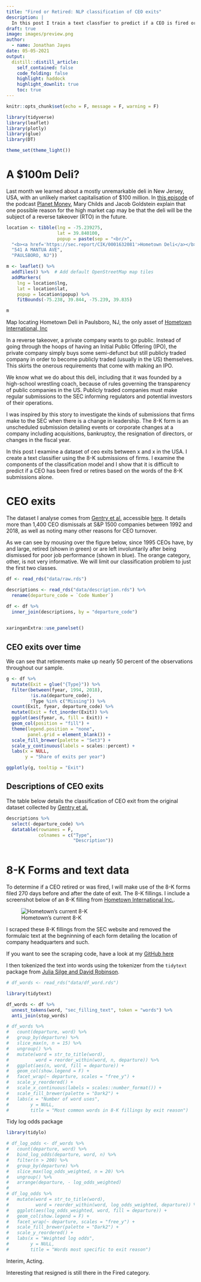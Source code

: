 ```yaml
---
title: "Fired or Retired: NLP classification of CEO exits"
description: |
  In this post I train a text classfier to predict if a CEO is fired or retires, based on the 8-K fillings submitted to the SEC in the 270 days before and after the CEO's departure date.
draft: true
image: images/preview.png
author:
  - name: Jonathan Jayes
date: 05-05-2021
output:
  distill::distill_article:
    self_contained: false
    code_folding: false
    highlight: haddock
    highlight_downlit: true
    toc: true
---
```



```r
knitr::opts_chunk$set(echo = F, message = F, warning = F)

library(tidyverse)
library(leaflet)
library(plotly)
library(glue)
library(DT)

theme_set(theme_light())
```

# A $100m Deli?

Last month we learned about a mostly unremarkable deli in New Jersey, USA, with an unlikely market capitalisation of $100 million. In [this episode](https://www.npr.org/2021/04/21/989625586/the-100-million-deli) of the podcast [Planet Money](https://twitter.com/planetmoney), Mary Childs and Jacob Goldstein explain that one possible reason for the high market cap may be that the deli will be the subject of a reverse takeover (RTO) in the future.


```r
location <- tibble(lng = -75.239275,
                   lat = 39.840100,
                   popup = paste(sep = "<br/>",
  "<b><a href='https://sec.report/CIK/0001632081'>Hometown Deli</a></b>",
  "541 A MANTUA AVE",
  "PAULSBORO, NJ"))

m <- leaflet() %>%
  addTiles() %>%  # Add default OpenStreetMap map tiles
  addMarkers(
    lng = location$lng,
    lat = location$lat,
    popup = location$popup) %>% 
    fitBounds(-75.238, 39.844, -75.239, 39.835)

m
```

Map locating Hometown Deli in Paulsboro, NJ, the only asset of [Hometown International, Inc](https://sec.report/CIK/0001632081)


In a reverse takeover, a private company wants to go public. Instead of going through the hoops of having an Initial Public Offering (IPO), the private company simply buys some semi-defunct but still publicly traded company in order to become publicly traded (usually in the US) themselves. This skirts the onerous requirements that come with making an IPO.

We know what we do about this deli, including that it was founded by a high-school wrestling coach, because of rules governing the transparency of public companies in the US. Publicly traded companies must make regular submissions to the SEC informing regulators and potential investors of their operations.

I was inspired by this story to investigate the kinds of submissions that firms make to the SEC when there is a change in leadership. The 8-K form is an unscheduled submission detailing events or corporate changes at a company including acquisitions, bankruptcy, the resignation of directors, or changes in the fiscal year.

In this post I examine a dataset of ceo exits between x and x in the USA. I create a text classifier using the 8-K submissions of firms. I examine the components of the classification model and I show that it is difficult to predict if a CEO has been fired or retires based on the words of the 8-K submissions alone.

# CEO exits

The dataset I analyse comes from [Gentry et al.](https://onlinelibrary.wiley.com/doi/abs/10.1002/smj.3278) accessible [here](https://zenodo.org/record/4618103#.YJLt6pAzaUk). It details more than 1,400 CEO dismissals at S&P 1500 companies between 1992 and 2018, as well as noting many other reasons for CEO turnover.

As we can see by mousing over the figure below, since 1995 CEOs have, by and large, retired (shown in green) or are left involuntarily after being dismissed for poor job performance (shown in blue). The orange category, other, is not very informative. We will limit our classification problem to just the first two classes.

```r

df <- read_rds("data/raw.rds")

descriptions <- read_rds("data/description.rds") %>% 
  rename(departure_code = `Code Number`)

df <- df %>% 
  inner_join(descriptions, by = "departure_code")
  
```

```r
xaringanExtra::use_panelset()
```

::::: {.panelset}

::: {.panel}

## CEO exits over time {.panel-name}

We can see that retirements make up nearly 50 percent of the observations throughout our sample.

<centre>

```r
g <- df %>% 
  mutate(Exit = glue("{Type}")) %>% 
  filter(between(fyear, 1994, 2018),
         !is.na(departure_code),
         !Type %in% c("Missing")) %>% 
  count(Exit, fyear, departure_code) %>% 
  mutate(Exit = fct_inorder(Exit)) %>% 
  ggplot(aes(fyear, n, fill = Exit)) +
  geom_col(position = "fill") +
  theme(legend.position = "none",
        panel.grid = element_blank()) +
  scale_fill_brewer(palette = "Set3") +
  scale_y_continuous(labels = scales::percent) +
  labs(x = NULL,
       y = "Share of exits per year")

ggplotly(g, tooltip = "Exit")
```

</centre>
:::

::: {.panel}

## Descriptions of CEO exits {.panel-name}

The table below details the classification of CEO exit from the original dataset collected by [Gentry et al.](https://onlinelibrary.wiley.com/doi/abs/10.1002/smj.3278)

```r
descriptions %>% 
  select(-departure_code) %>% 
  datatable(rownames = F,
            colnames = c("Type",
                         "Description"))
  
```

:::
:::::

# 8-K Forms and text data

To determine if a CEO retired or was fired, I will make use of the 8-K forms filed 270 days before and after the date of exit. The 8-K fillings. I include a screenshot below of an 8-K filling from [Hometown International Inc.](https://sec.report/CIK/0001632081).

![Hometown's current 8-K](images/hometown-international.png)

I scraped these 8-K fillings from the SEC website and removed the formulaic text at the begninning of each form detailing the location of company headquarters and such.


If you want to see the scraping code, have a look at my [GitHub here](https://github.com/j-jayes/tidy-tuesday/blob/main/code/ceo-exits.Rmd)


I then tokenized the text into words using the tokenizer from the `tidytext` package from [Julia Silge and David Robinson](https://www.tidytextmining.com/).

```r
# df_words <- read_rds("data/df_word.rds")
```


```r
library(tidytext)

df_words <- df %>% 
  unnest_tokens(word, "sec_filling_text", token = "words") %>% 
  anti_join(stop_words)
```


```r
# df_words %>% 
#   count(departure, word) %>% 
#   group_by(departure) %>% 
#   slice_max(n, n = 15) %>% 
#   ungroup() %>% 
#   mutate(word = str_to_title(word),
#          word = reorder_within(word, n, departure)) %>% 
#   ggplot(aes(n, word, fill = departure)) +
#   geom_col(show.legend = F) +
#   facet_wrap(~ departure, scales = "free_y") +
#   scale_y_reordered() +
#   scale_x_continuous(labels = scales::number_format()) +
#   scale_fill_brewer(palette = "Dark2") +
#   labs(x = "Number of word uses",
#        y = NULL,
#        title = "Most common words in 8-K fillings by exit reason") 

```

Tidy log odds package

```r
library(tidylo)

# df_log_odds <- df_words %>% 
#   count(departure, word) %>% 
#   bind_log_odds(departure, word, n) %>% 
#   filter(n > 200) %>% 
#   group_by(departure) %>% 
#   slice_max(log_odds_weighted, n = 20) %>% 
#   ungroup() %>% 
#   arrange(departure, - log_odds_weighted)
# 
# df_log_odds %>% 
#   mutate(word = str_to_title(word),
#          word = reorder_within(word, log_odds_weighted, departure)) %>% 
#   ggplot(aes(log_odds_weighted, word, fill = departure)) +
#   geom_col(show.legend = F) +
#   facet_wrap(~ departure, scales = "free_y") +
#   scale_fill_brewer(palette = "Dark2") +
#   scale_y_reordered() +
#   labs(x = "Weighted log odds",
#        y = NULL,
#        title = "Words most specific to exit reason")

```

Interim, Acting. 

Interesting that resigned is still there in the Fired category. 
